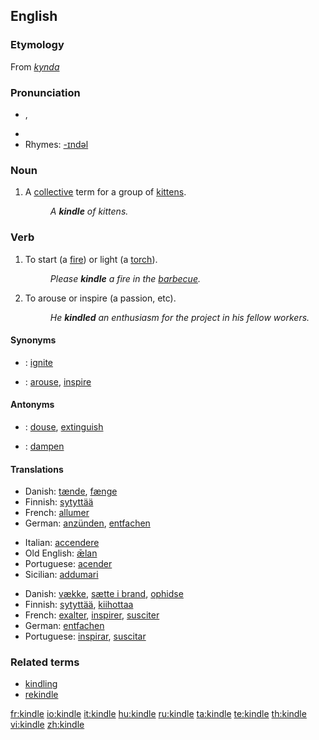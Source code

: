 {{was wotd|2006|October|3}}
==English==

===Etymology===
From {{ON.}} ''[[kynda]]''

===Pronunciation===
*{{IPA|/ˈkɪndl/}}, {{SAMPA|/"kIndl/}}
*{{audio|en-us-kindle.ogg|Audio (US)}}
*Rhymes: [[Rhymes:English:-ɪndəl|-ɪndəl]]

===Noun===
{{en-noun}}

# {{obsolete}} A [[collective]] term for a group of [[kitten]]s.
#:''A '''kindle''' of kittens.''

===Verb===
{{en-verb|kindl|ing}}

# {{transitive}} To start (a [[fire]]) or light (a [[torch]]).
#:''Please '''kindle''' a fire in the [[barbecue]].''
# {{transitive}} To arouse or inspire (a passion, etc).
#:''He '''kindled''' an enthusiasm for the project in his fellow workers.''

====Synonyms====
*{{italbrac|to start a fire}}: [[ignite]]
*{{italbrac|to arouse}}: [[arouse]], [[inspire]]

====Antonyms====
*{{italbrac|to start a fire}}: [[douse]], [[extinguish]]
*{{italbrac|to arouse}}: [[dampen]]

====Translations====
{{trans-top|to start (a fire)}}
*Danish: [[tænde]], [[fænge]]
*Finnish: [[sytyttää]]
*French: [[allumer]]
*German: [[anzünden]], [[entfachen]]
{{trans-mid}}
*Italian: [[accendere]]
*Old English: [[ælan|ǣlan]]
*Portuguese: [[acender]]
*Sicilian: [[addumari]]
{{trans-bottom}}

{{trans-top|to arouse}}
*Danish: [[vække]], [[sætte i brand]], [[ophidse]]
*Finnish: [[sytyttää]], [[kiihottaa]]
*French: [[exalter]], [[inspirer]], [[susciter]]
*German: [[entfachen]]
*Portuguese: [[inspirar]], [[suscitar]]
{{trans-mid}}
{{trans-bottom}}

===Related terms===
*[[kindling]]
*[[rekindle]]

[[fr:kindle]]
[[io:kindle]]
[[it:kindle]]
[[hu:kindle]]
[[ru:kindle]]
[[ta:kindle]]
[[te:kindle]]
[[th:kindle]]
[[vi:kindle]]
[[zh:kindle]]